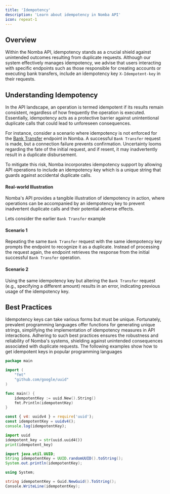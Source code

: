 ```yaml
---
title: 'Idempotency'
description: 'Learn about idempotency in Nomba API'
icon: repeat-1
---
```


## Overview

Within the Nomba API, idempotency stands as a crucial shield against unintended outcomes resulting from duplicate requests. Although our system effectively manages idempotency, we advise that users interacting with specific endpoints such as those responsible for creating accounts or executing bank transfers, include an idempotency key `X-Idempotent-key` in their requests.

## Understanding Idempotency

In the API landscape, an operation is termed idempotent if its results remain consistent, regardless of how frequently the operation is executed. Essentially, idempotency acts as a protective barrier against unintentional duplicate calls that could lead to unforeseen consequences.

For instance, consider a scenario where idempotency is not enforced for the [Bank Transfer](../nomba-api-reference/transfers/perform-bank-account-transfer-from-the-parent-account) endpoint in Nomba. A successful `Bank Transfer` request is made, but a connection failure prevents confirmation. Uncertainty looms regarding the fate of the initial request, and if resent, it may inadvertently result in a duplicate disbursement.

To mitigate this risk, Nomba incorporates idempotency support by allowing API operations to include an idempotency key which is a unique string that guards against accidental duplicate calls.

#### Real-world Illustration
Nomba's API provides a tangible illustration of idempotency in action, where operations can be accompanied by an idempotency key to prevent inadvertent duplicate calls and their potential adverse effects.

Lets consider the earlier `Bank Transfer` example

#### Scenario 1
Repeating the same `Bank Transfer` request with the same idempotency key prompts the endpoint to recognize it as a duplicate. Instead of processing the request again, the endpoint retrieves the response from the initial successful `Bank Transfer` operation.

#### Scenario 2
Using the same idempotency key but altering the `Bank Transfer` request (e.g., specifying a different amount) results in an error, indicating previous usage of the idempotency key.

## Best Practices

Idempotency keys can take various forms but must be unique. Fortunately, prevalent programming languages offer functions for generating unique strings, simplifying the implementation of idempotency measures in API interactions. Adhering to such best practices ensures the robustness and reliability of Nomba's systems, shielding against unintended consequences associated with duplicate requests. The following examples show how to get idempotent keys in popular programming languages


<CodeGroup>

```go unique_key.go
package main

import (
	"fmt"
	"github.com/google/uuid"
)

func main() {
	idempotentKey := uuid.New().String()
	fmt.Println(idempotentKey)
}
```

```javascript unique_key.js
const { v4: uuidv4 } = require('uuid');
const idempotentKey = uuidv4();
console.log(idempotentKey);
```

```python unique_key.py
import uuid
idempotent_key = str(uuid.uuid4())
print(idempotent_key)
```

```java unique_key.java
import java.util.UUID;
String idempotentKey = UUID.randomUUID().toString();
System.out.println(idempotentKey);
```

```cs unique_key.cs
using System;

string idempotentKey = Guid.NewGuid().ToString();
Console.WriteLine(idempotentKey);
```
</CodeGroup>